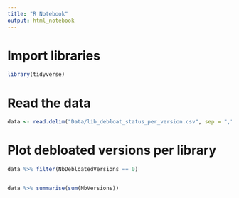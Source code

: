 ```yaml
---
title: "R Notebook"
output: html_notebook
---
```


# Import libraries

```r
library(tidyverse)
```

# Read the data

```r
data <- read.delim("Data/lib_debloat_status_per_version.csv", sep = ",", header = T, stringsAsFactors = TRUE)
```

# Plot debloated versions per library

```r
data %>% filter(NbDebloatedVersions == 0)


data %>% summarise(sum(NbVersions))



```
